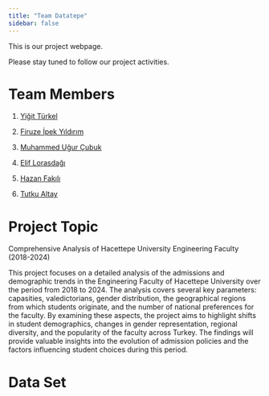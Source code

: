```yaml
---
title: "Team Datatepe"
sidebar: false 
---
```


This is our project webpage.

Please stay tuned to follow our project activities.

# Team Members

1.  [Yiğit Türkel](https://emu-hacettepe-analytics.github.io/emu430-fall2024-yigitturkel-lab/)

2.  [Firuze İpek Yıldırım](https://emu-hacettepe-analytics.github.io/emu430-fall2024-firuzeipekyildirim/)

3.  [Muhammed Uğur Çubuk](https://emu-hacettepe-analytics.github.io/emu430-fall2024-mugurcubuk/)[ ](https://tr.wikipedia.org/wiki/Fred_(1993_do%C4%9Fumlu_futbolcu))

4.  [Elif Lorasdağı](https://emu-hacettepe-analytics.github.io/emu430-fall2024-elflrsdglab/)

5.  [Hazan Fakılı](https://emu-hacettepe-analytics.github.io/emu430-fall2024-hazanfakili/)

6.  [Tutku Altay](https://emu-hacettepe-analytics.github.io/emu430-fall2024-taltaylab/)

# Project Topic

Comprehensive Analysis of Hacettepe University Engineering Faculty (2018-2024)

This project focuses on a detailed analysis of the admissions and demographic trends in the Engineering Faculty of Hacettepe University over the period from 2018 to 2024. The analysis covers several key parameters: capasities, valedictorians, gender distribution, the geographical regions from which students originate, and the number of national preferences for the faculty. By examining these aspects, the project aims to highlight shifts in student demographics, changes in gender representation, regional diversity, and the popularity of the faculty across Turkey. The findings will provide valuable insights into the evolution of admission policies and the factors influencing student choices during this period.

# Data Set
